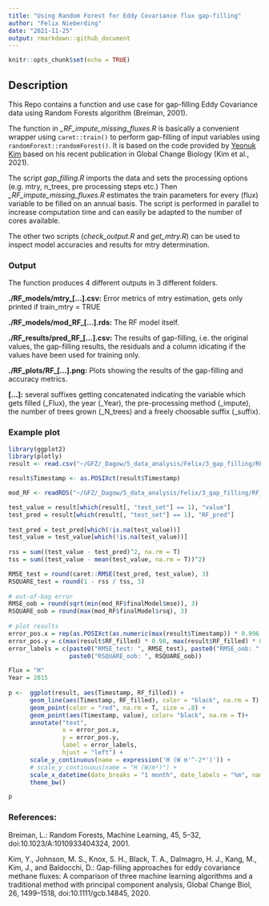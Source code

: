 ```yaml
---
title: "Using Random Forest for Eddy Covariance flux gap-filling"
author: "Felix Nieberding"
date: "2021-11-25"
output: rmarkdown::github_document
---
```


```r
knitr::opts_chunk$set(echo = TRUE)
```

## Description
This Repo contains a function and use case for gap-filling Eddy Covariance data using Random Forests algorithm (Breiman, 2001). 

The function in *\_RF_impute_missing_fluxes.R* is basically a convenient wrapper using `caret::train()` to perform gap-filling of input variables using `randomForest::randomForest()`. It is based on the code provided by [Yeonuk Kim](https://github.com/yeonukkim/EC_FCH4_gapfilling) based on his recent publication in Global Change Biology (Kim et al., 2021).

The script *gap_filling.R* imports the data and sets the processing options (e.g. mtry, n_trees, pre processing steps etc.) Then *\_RF_impute_missing_fluxes.R* estimates the train parameters for every (flux) variable to be filled on an annual basis. The script is performed in parallel to increase computation time and can easily be adapted to the number of cores available.  

The other two scripts (*check_output.R* and *get_mtry.R*) can be used to inspect model accuracies and results for mtry determination.

### Output
The function produces 4 different outputs in 3 different folders.

**./RF_models/mtry_[...].csv:** Error metrics of mtry estimation, gets only printed if train_mtry = TRUE

**./RF_models/mod_RF_[...].rds:** The RF model itself.

**./RF_results/pred_RF_[...].csv:** The results of gap-filling, i.e. the original values, the gap-filling results, the residuals and a column idicating if the values have been used for training only.

**./RF_plots/RF_[...].png:** Plots showing the results of the gap-filling and accuracy metrics.

**[...]:**  several suffixes getting concatenated indicating the variable which gets filled (_Flux), the year (_Year), the pre-processing method (_impute), the number of trees grown (_N_trees) and a freely choosable suffix (_suffix).


### Example plot
```r
library(ggplot2)
library(plotly)
result <- read.csv("~/GFZ/_Dagow/5_data_analysis/Felix/3_gap_filling/RF_results/pred_RF_H_2015_medianImpute.csv")

result$Timestamp <- as.POSIXct(result$Timestamp)

mod_RF <- readRDS("~/GFZ/_Dagow/5_data_analysis/Felix/3_gap_filling/RF_models/mod_RF_H_2015_medianImpute.rds")

test_value = result[which(result[, "test_set"] == 1), "value"]
test_pred = result[which(result[, "test_set"] == 1), "RF_pred"]
    
test_pred = test_pred[which(!is.na(test_value))]
test_value = test_value[which(!is.na(test_value))]
    
rss = sum((test_value - test_pred)^2, na.rm = T)
tss = sum((test_value - mean(test_value, na.rm = T))^2)

RMSE_test = round(caret::RMSE(test_pred, test_value), 3)
RSQUARE_test = round(1 - rss / tss, 3)
    
# out-of-bag error
RMSE_oob = round(sqrt(min(mod_RF$finalModel$mse)), 3)
RSQUARE_oob = round(max(mod_RF$finalModel$rsq), 3)
    
# plot results
error_pos.x = rep(as.POSIXct(as.numeric(max(result$Timestamp)) * 0.996, origin = "1970-01-01"), times = 4)
error_pos.y = c(max(result$RF_filled) * 0.98, max(result$RF_filled) * 0.88, max(result$RF_filled) * 0.78, max(result$RF_filled) * 0.68)
error_labels = c(paste0("RMSE_test: ", RMSE_test), paste0("RMSE_oob: ", RMSE_oob), paste0("RSQUARE_test: ", RSQUARE_test),
                 paste0("RSQUARE_oob: ", RSQUARE_oob))

Flux = "H"
Year = 2015
    
p <-  ggplot(result, aes(Timestamp, RF_filled)) +
      geom_line(aes(Timestamp, RF_filled), color = "black", na.rm = T) +
      geom_point(color = "red", na.rm = T, size = .8) +
      geom_point(aes(Timestamp, value), color= "black", na.rm = T)+
      annotate("text", 
               x = error_pos.x, 
               y = error_pos.y, 
               label = error_labels,
               hjust = "left") +
      scale_y_continuous(name = expression('H (W m'^-2*')')) +
      # scale_y_continuous(name = "H (W/m²)") +
      scale_x_datetime(date_breaks = "1 month", date_labels = "%m", name = "Month") +
      theme_bw()

p 
```


### References:
Breiman, L.: Random Forests, Machine Learning, 45, 5–32, doi:10.1023/A:1010933404324, 2001.

Kim, Y., Johnson, M. S., Knox, S. H., Black, T. A., Dalmagro, H. J., Kang, M., Kim, J., and Baldocchi, D.: Gap-filling approaches for eddy covariance methane fluxes: A comparison of three machine learning algorithms and a traditional method with principal component analysis, Global Change Biol, 26, 1499–1518, doi:10.1111/gcb.14845, 2020.
